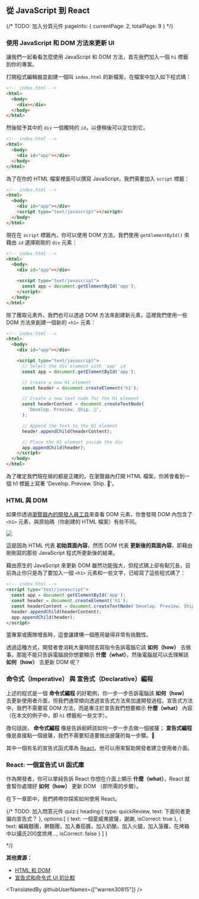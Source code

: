 ## 從 JavaScript 到 React

{/*
    TODO: 加入分頁元件
    pageInfo: {
        currentPage: 2,
        totalPage: 9
    }
*/}

### 使用 JavaScript 和 DOM 方法來更新 UI

讓我們一起看看怎麼使用 JavaScript 和 DOM 方法，首先我們加入一個 `h1` 標籤到你的專案。

打開程式編輯器並創建一個叫 `index.html` 的新檔案，在檔案中加入如下程式碼：

```html
<!-- index.html -->
<html>
  <body>
    <div></div>
  </body>
</html>
```

然後賦予其中的 `div` 一個獨特的 `id`，以便稍後可以定位到它。

```html
<!-- index.html -->
<html>
  <body>
    <div id="app"></div>
  </body>
</html>
```

為了在你的 HTML 檔案裡面可以撰寫 JavaScript，我們需要加入 `script` 標籤：

```html
<!-- index.html -->
<html>
  <body>
    <div id="app"></div>
    <script type="text/javascript"></script>
  </body>
</html>
```

現在在 `script` 標籤內，你可以使用 DOM 方法，我們使用 `getElementById()` 來藉由 `id` 選擇剛剛的 `div` 元素：

```html
<!-- index.html -->
<html>
  <body>
    <div id="app"></div>

    <script type="text/javascript">
      const app = document.getElementById('app');
    </script>
  </body>
</html>
```

除了獲取元素外，我們也可以透過 DOM 方法來創建新元素，這裡我們使用一些 DOM 方法來創建一個新的 `<h1>` 元素：

```html
<!-- index.html -->
<html>
  <body>
    <div id="app"></div>

    <script type="text/javascript">
      // Select the div element with 'app' id
      const app = document.getElementById('app');

      // Create a new H1 element
      const header = document.createElement('h1');

      // Create a new text node for the H1 element
      const headerContent = document.createTextNode(
        'Develop. Preview. Ship. 🚀',
      );

      // Append the text to the H1 element
      header.appendChild(headerContent);

      // Place the H1 element inside the div
      app.appendChild(header);
    </script>
  </body>
</html>
```

為了確定我們現在做的都是正確的，在瀏覽器內打開 HTML 檔案，你將會看到一個 h1 標籤上寫著 'Develop. Preview. Ship. 🚀'。

### HTML 與 DOM

如果你透過<a href="https://developer.chrome.com/docs/devtools/overview/" target="_blank">瀏覽器內的開發人員工具</a>來查看 DOM 元素，你會發現 DOM 內包含了 `<h1>` 元素，與原始碼（你創建的 HTML 檔案）有些不同。

![](https://nextjs.org/static/images/learn/foundations/source-code.png)

這是因為 HTML 代表 **初始頁面內容**，然而 DOM 代表 **更新後的頁面內容**，即藉由剛剛寫的那些 JavaScript 程式所更新後的結果。

藉由原生的 JavaScript 來更新 DOM 雖然功能強大，但程式碼上卻有點冗長，目前為止你只是為了要加入一個 `<h1>` 元素和一些文字，已經寫了這些程式碼了：

```html
<!-- index.html -->
<script type="text/javascript">
  const app = document.getElementById('app');
  const header = document.createElement('h1');
  const headerContent = document.createTextNode('Develop. Preview. Ship. 🚀');
  header.appendChild(headerContent);
  app.appendChild(header);
</script>
```

當專案或團隊增長時，這會讓建構一個應用變得非常有挑戰性。

透過這種方式，開發者會消耗大量時間去寫指令告訴電腦它該 **如何（how）** 去做事。那能不能只告訴電腦說你想要顯示 **什麼（what）**，然後電腦就可以去理解該 **如何（how）** 去更新 DOM 呢？

### 命令式（Imperative） 與 宣告式（Declarative）編程

上述的程式是一個 **命令式編程** 的好範例，你一步一步告訴電腦該 **如何（how）** 去更新使用者介面，但我們通常傾向透過宣告式方法來加速開發過程。宣告式方法中，我們不需要寫 DOM 方法，而是專注於宣告我們想要顯示 **什麼（what）** 內容（在本文的例子中，即 `h1` 標籤和一些文字）。

換句話說， **命令式編程** 像是告訴廚師該如何一步一步去做一個披薩； **宣告式編程** 像是直接點一個披薩，我們不需要知道要做出披薩的每一步驟。🍕

其中一個有名的宣告式函式庫為 <a href="https://beta.reactjs.org/" target="_blank">React</a>，他可以用來幫助開發者建立使用者介面。

### React: 一個宣告式 UI 函式庫

作為開發者，你可以單純告訴 React 你想在介面上顯示 **什麼（what）**，React 就會幫你處理好 **如何（how）** 更新 DOM （即所需的步驟）。

在下一章節中，我們將帶你探索如何使用 React。

{/*
    TODO: 加入問答元件
    quiz:{
        heading:{
            type: quickReview,
            text: 下面何者更偏向宣告式？
        },
        options:[
            {
                text: 一個夏威夷披薩，謝謝,
                isCorrect: true
            },
            {
                text: 編織麵團，擀麵團，加入番茄醬，加入奶酪，加入火腿，加入菠蘿，在烤箱中以攝氏200度烘烤...,
                isCorrect: false
            }
        ]
    }

*/}

**其他資源：**

- <a href="https://developer.chrome.com/docs/devtools/dom/#appendix" target="_blank">HTML 和 DOM</a>
- <a href="https://beta.reactjs.org/learn/reacting-to-input-with-state#how-declarative-ui-compares-to-imperative" target="_blank">宣告式和命令式 UI 的比較</a>

<TranslatedBy githubUserNames={["warren30815"]} />
